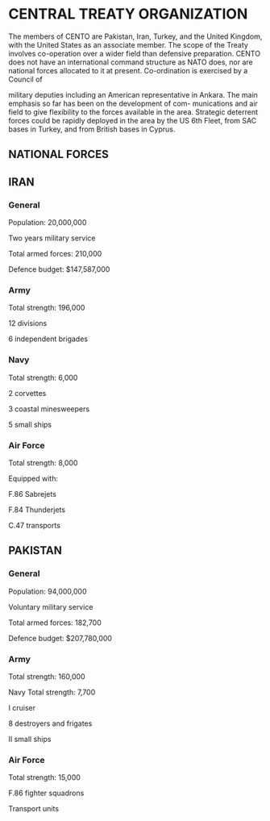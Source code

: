 
# CENTRAL TREATY ORGANIZATION

The members of CENTO are Pakistan, Iran, Turkey, and the United Kingdom, with the United States as an associate member. The scope of the Treaty involves co-operation over a wider field than defensive preparation. CENTO does not have an international command structure as NATO does, nor are national forces allocated to it at present. Co-ordination is exercised by a Council of

military deputies including an American representative in Ankara. The main emphasis so far has been on the development of com- munications and air field to give flexibility to the forces available in the area. Strategic deterrent forces could be rapidly deployed in the area by the US 6th Fleet, from SAC bases in Turkey, and from British bases in Cyprus.

## NATIONAL FORCES

## IRAN

### General 

Population: 20,000,000

Two years military service

Total armed forces: 210,000

Defence budget: $147,587,000

### Army 

Total strength: 196,000

12 divisions

6 independent brigades

### Navy 

Total strength: 6,000

2 corvettes

3 coastal minesweepers

5 small ships

### Air Force 

Total strength: 8,000

Equipped with:

F.86 Sabrejets

F.84 Thunderjets

C.47 transports

## PAKISTAN

### General

Population: 94,000,000

Voluntary military service

Total armed forces: 182,700

Defence budget: $207,780,000

### Army 

Total strength: 160,000

Navy Total strength: 7,700

I cruiser

8 destroyers and frigates

II small ships

### Air Force 

Total strength: 15,000

F.86 fighter squadrons

Transport units

